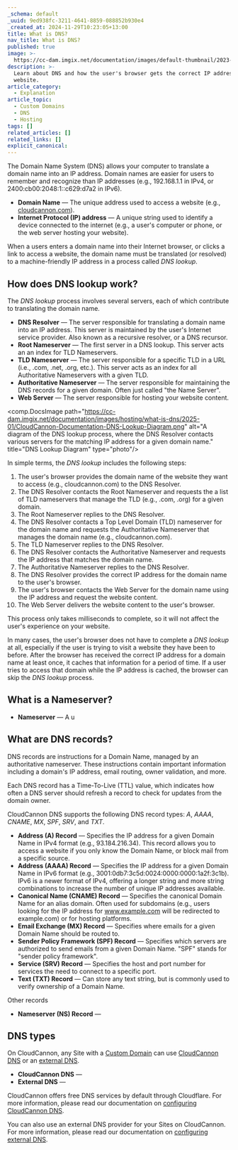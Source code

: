 ```yaml
---
_schema: default
_uuid: 9ed938fc-3211-4641-8859-088852b930e4
_created_at: 2024-11-29T10:23:05+13:00
title: What is DNS?
nav_title: What is DNS?
published: true
image: >-
  https://cc-dam.imgix.net/documentation/images/default-thumbnail/2023-Q4/CloudCannon-Documentation-Thumbnail.png
description: >-
  Learn about DNS and how the user's browser gets the correct IP address for a
  website.
article_category:
  - Explanation
article_topic:
  - Custom Domains
  - DNS
  - Hosting
tags: []
related_articles: []
related_links: []
explicit_canonical:
---
```

The Domain Name System (DNS) allows your computer to translate a domain name into an IP address. Domain names are easier for users to remember and recognize than IP addresses (e.g., 192.168.1.1 in IPv4, or 2400:cb00:2048:1::c629:d7a2 in IPv6).

* **Domain Name** — The unique address used to access a website (e.g., [cloudcannon.com](https://cloudcannon.com/)).
* **Internet Protocol (IP) address** — A unique string used to identify a device connected to the internet (e.g., a user's computer or phone, or the web server hosting your website).

When a users enters a domain name into their Internet browser, or clicks a link to access a website, the domain name must be translated (or resolved) to a machine-friendly IP address in a process called *DNS lookup*.

## How does DNS lookup work?

The *DNS lookup* process involves several servers, each of which contribute to translating the domain name.

* **DNS Resolver** — The server responsible for translating a domain name into an IP address. This server is maintained by the user's Internet service provider. Also known as a recursive resolver, or a DNS recursor.
* **Root Nameserver** — The first server in a DNS lookup. This server acts an an index for TLD Nameservers.
* **TLD Nameserver** — The server responsible for a specific TLD in a URL (i.e., .com, .net, .org, etc.). This server acts as an index for all Authoritative Nameservers with a given TLD.
* **Authoritative Nameserver** — The server responsible for maintaining the DNS records for a given domain. Often just called "the Name Server".
* **Web Server** — The server responsible for hosting your website content.

<comp.DocsImage path="https://cc-dam.imgix.net/documentation/images/hosting/what-is-dns/2025-01/CloudCannon-Documentation-DNS-Lookup-Diagram.png" alt="A diagram of the DNS lookup process, where the DNS Resolver contacts various servers for the matching IP address for a given domain name." title="DNS Lookup Diagram" type="photo"/>

In simple terms, the *DNS lookup* includes the following steps:

1. The user's browser provides the domain name of the website they want to access (e.g., cloudcannon.com) to the DNS Resolver.
2. The DNS Resolver contacts the Root Nameserver and requests the a list of TLD nameservers that manage the TLD (e.g., .com, .org) for a given domain.
3. The Root Nameserver replies to the DNS Resolver.
4. The DNS Resolver contacts a Top Level Domain (TLD) nameserver for the domain name and requests the Authoritative Nameserver that manages the domain name (e.g., cloudcannon.com).
5. The TLD Nameserver replies to the DNS Resolver.
6. The DNS Resolver contacts the Authoritative Nameserver  and requests the IP address that matches the domain name.
7. The Authoritative Nameserver replies to the DNS Resolver.
8. The DNS Resolver provides the correct IP address for the domain name to the user's browser.
9. The user's browser contacts the Web Server for the domain name using the IP address and request the website content.
10. The Web Server delivers the website content to the user's browser.

This process only takes milliseconds to complete, so it will not affect the user's experience on your website.

In many cases, the user's browser does not have to complete a *DNS lookup* at all, especially if the user is trying to visit a website they have been to before. After the browser has received the correct IP address for a domain name at least once, it caches that information for a period of time. If a user tries to access that domain while the IP address is cached, the browser can skip the *DNS lookup* process.

## What is a Nameserver?

* **Nameserver** — A u

## What are DNS records?

DNS records are instructions for a Domain Name, managed by an authoritative nameserver. These instructions contain important information including a domain's IP address, email routing, owner validation, and more.

Each DNS record has a Time-To-Live (TTL) value, which indicates how often a DNS server should refresh a record to check for updates from the domain owner.

CloudCannon DNS supports the following DNS record types: *A*, *AAAA*, *CNAME*, *MX*, *SPF*, *SRV*, and *TXT*.

* **Address (A) Record** — Specifies the IP address for a given Domain Name in IPv4 format (e.g., 93.184.216.34). This record allows you to access a website if you only know the Domain Name, or block mail from a specific source.
* **Address (AAAA) Record** — Specifies the IP address for a given Domain Name in IPv6 format (e.g., 3001:0db7:3c5d:0024:0000:0000:1a2f:3c1b). IPv6 is a newer format of IPv4, offering a longer string and more string combinations to increase the number of unique IP addresses available.
* **Canonical Name (CNAME) Record** — Specifies the canonical Domain Name for an alias domain. Often used for subdomains (e.g., users looking for the IP address for www.example.com will be redirected to example.com) or for hosting platforms.
* **Email Exchange (MX) Record** — Specifies where emails for a given Domain Name should be routed to.
* **Sender Policy Framework (SPF) Record** — Specifies which servers are authorized to send emails from a given Domain Name. "SPF" stands for "sender policy framework".
* **Service (SRV) Record** — Specifies the host and port number for services the need to connect to a specific port.
* **Text (TXT) Record** — Can store any text string, but is commonly used to verify ownership of a Domain Name.

Other records

* **Nameserver (NS) Record** —

## DNS types

On CloudCannon, any Site with a [Custom Domain](/documentation/articles/what-is-a-custom-domain/) can use [CloudCannon DNS](/documentation/articles/configure-cloudcannon-dns/) or an [external DNS](/documentation/articles/configure-external-dns/).

* **CloudCannon DNS** —
* **External DNS** —

CloudCannon offers free DNS services by default through Cloudflare. For more information, please read our documentation on [configuring CloudCannon DNS](/documentation/articles/configure-cloudcannon-dns/).

You can also use an external DNS provider for your Sites on CloudCannon. For more information, please read our documentation on [configuring external DNS](/documentation/articles/configure-external-dns/).